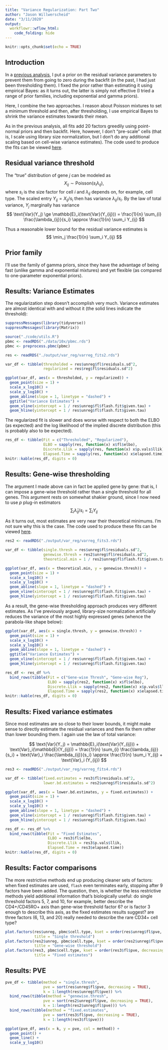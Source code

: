 ```yaml
---
title: "Variance Regularization: Part Two"
author: "Jason Willwerscheid"
date: "3/11/2020"
output:
  workflowr::wflow_html:
    code_folding: hide
---
```


```r
knitr::opts_chunk$set(echo = TRUE)
```

## Introduction

In a [previous analysis](var_reg_pbmc.html), I put a prior on the residual variance parameters to prevent them from going to zero during the backfit (in the past, I had just been thresholding them). I fixed the prior rather than estimating it using empirical Bayes: as it turns out, the latter is simply not effective (I tried a range of prior families, including exponential and gamma priors).

Here, I combine the two approaches. I reason about Poisson mixtures to set a minimum threshold and then, after thresholding, I use empirical Bayes to shrink the variance estimates towards their mean.

As in the previous analysis, all fits add 20 factors greedily using point-normal priors and then backfit. Here, however, I don't "pre-scale" cells (that is, I scale using library size normalization, but I don't do any additional scaling based on cell-wise variance estimates). The code used to produce the fits can be viewed [here](https://github.com/willwerscheid/scFLASH/blob/master/code/backfit/backfit_fits2.R).

## Residual variance threshold

The "true" distribution of gene $j$ can be modeled as
$$ X_{ij} \sim \text{Poisson}(s_i \lambda_{ij}), $$
where $s_i$ is the size factor for cell $i$ and $\lambda_{ij}$ depends on, for example, cell type. The scaled entry $Y_{ij} = X_{ij} / s_i$ then has variance $\lambda_{ij} / s_i$. By the law of total variance, $Y_j$ marginally has variance
$$ \text{Var}(Y_j) \ge \mathbb{E}_i(\text{Var}(Y_{ij})) = \frac{1}{n} \sum_{i} \frac{\lambda_{ij}}{s_i} \approx \frac{1}{n} \sum_i Y_{ij} $$

Thus a reasonable lower bound for the residual variance estimates is
$$ \min_j \frac{1}{n} \sum_i Y_{ij} $$

## Prior family

I'll use the family of gamma priors, since they have the advantage of being fast (unlike gamma and exponential mixtures) and yet flexible (as compared to one-parameter exponential priors).

## Results: Variance Estimates

The regularization step doesn't accomplish very much. Variance estimates are almost identical with and without it (the solid lines indicate the threshold):

```r
suppressMessages(library(tidyverse))
suppressMessages(library(Matrix))

source("./code/utils.R")
pbmc <- readRDS("./data/10x/pbmc.rds")
pbmc <- preprocess.pbmc(pbmc)

res <- readRDS("./output/var_reg/varreg_fits2.rds")

var_df <- tibble(thresholded = res$unreg$fl$residuals.sd^2,
                 regularized = res$reg$fl$residuals.sd^2)

ggplot(var_df, aes(x = thresholded, y = regularized)) + 
  geom_point(size = 1) +
  scale_x_log10() + 
  scale_y_log10() +
  geom_abline(slope = 1, linetype = "dashed") +
  ggtitle("Variance Estimates") +
  geom_vline(xintercept = 1 / res$unreg$fl$flash.fit$given.tau) +
  geom_hline(yintercept = 1 / res$unreg$fl$flash.fit$given.tau)
```

The regularized fit is slower and does worse with respect to both the ELBO (as expected) and the log likelihood of the implied discrete distribution (this is probably also to be expected).

```r
res_df <- tibble(Fit = c("Thresholded", "Regularized"),
                 ELBO = sapply(res, function(x) x$fl$elbo),
                 Discrete.Llik = sapply(res, function(x) x$p.vals$llik),
                 Elapsed.Time = sapply(res, function(x) x$elapsed.time))
knitr::kable(res_df, digits = 0)
```

## Results: Gene-wise thresholding

The argument I made above can in fact be applied gene by gene: that is, I can impose a gene-wise threshold rather than a single threshold for all genes. This argument rests on somewhat shakier ground, since I now need to use $p$ plug-in estimators $$ \sum_i \hat{\lambda}_{ij} / s_i = \sum_i Y_{ij} $$

As it turns out, most estimates are very near their theoretical minimums. I'm not sure why this is the case. The code used to produce these fits can be viewed [here](https://github.com/willwerscheid/scFLASH/blob/master/code/backfit/backfit_fits3.R).

```r
res2 <- readRDS("./output/var_reg/varreg_fits3.rds")

var_df <- tibble(single.thresh = res$unreg$fl$residuals.sd^2,
                 genewise.thresh = res2$unreg$fl$residuals.sd^2,
                 theoretical.min = 1 / res2$unreg$fl$flash.fit$given.tau)

ggplot(var_df, aes(x = theoretical.min, y = genewise.thresh)) + 
  geom_point(size = 1) +
  scale_x_log10() + 
  scale_y_log10() +
  geom_abline(slope = 1, linetype = "dashed") +
  geom_vline(xintercept = 1 / res$unreg$fl$flash.fit$given.tau) +
  geom_hline(yintercept = 1 / res$unreg$fl$flash.fit$given.tau)
```

As a result, the gene-wise thresholding approach produces very different estimates. As I've previously argued, library-size normalization artificially reduces the variance of the most highly expressed genes (whence the parabola-like shape below):

```r
ggplot(var_df, aes(x = single.thresh, y = genewise.thresh)) + 
  geom_point(size = 1) +
  scale_x_log10() + 
  scale_y_log10() +
  geom_abline(slope = 1, linetype = "dashed") +
  ggtitle("Variance Estimates") +
  geom_vline(xintercept = 1 / res$unreg$fl$flash.fit$given.tau) +
  geom_hline(yintercept = 1 / res$unreg$fl$flash.fit$given.tau)
```

```r
res_df <- res_df %>%
  bind_rows(tibble(Fit = c("Gene-wise Thresh", "Gene-wise Reg"),
                   ELBO = sapply(res2, function(x) x$fl$elbo),
                   Discrete.Llik = sapply(res2, function(x) x$p.vals$llik),
                   Elapsed.Time = sapply(res2, function(x) x$elapsed.time)))
knitr::kable(res_df, digits = 0)
```

## Results: Fixed variance estimates

Since most estimates are so close to their lower bounds, it might make sense to directly estimate the residual variances and then fix them rather than lower bounding them. I again use the law of total variance:

$$ \text{Var}(Y_j) = \mathbb{E}_i(\text{Var}(Y_{ij})) + \text{Var}_i(\mathbb{E}(Y_{ij})) = \frac{1}{n} \sum_{i} \frac{\lambda_{ij}}{s_i} + \text{Var}_i \frac{\lambda_{ij}}{s_i} \approx \frac{1}{n} \sum_i Y_{ij} + \text{Var}_i (Y_{ij}) $$

```r
res3 <- readRDS("./output/var_reg/varreg_fits4.rds")

var_df <- tibble(fixed.estimates = res3$fl$residuals.sd^2,
                 lower.bd.estimates = res2$unreg$fl$residuals.sd^2)

ggplot(var_df, aes(x = lower.bd.estimates, y = fixed.estimates)) + 
  geom_point(size = 1) +
  scale_x_log10() + 
  scale_y_log10() +
  geom_abline(slope = 1, linetype = "dashed") +
  geom_vline(xintercept = 1 / res$unreg$fl$flash.fit$given.tau) +
  geom_hline(yintercept = 1 / res$unreg$fl$flash.fit$given.tau)
```

```r
res_df <- res_df %>%
  bind_rows(tibble(Fit = "Fixed Estimates",
                   ELBO = res3$fl$elbo,
                   Discrete.Llik = res3$p.vals$llik,
                   Elapsed.Time = res3$elapsed.time))
knitr::kable(res_df, digits = 0)
```

## Results: Factor comparisons

The more restrictive methods end up producing cleaner sets of factors: when fixed estimates are used, `flash` even terminates early, stopping after 9 factors have been added. The question, then, is whether the less restrictive methods yield additional information that's biologically useful: do single threshold factors 5, 7, and 10, for example, better describe the CD4+/CD45RO+ axis than gene-wise threshold factor 6? or is factor 3 enough to describe this axis, as the fixed estimates results suggest? are three factors (6, 13, and 20) really needed to describe the rare CD34+ cell type?

```r
plot.factors(res$unreg, pbmc$cell.type, kset = order(res$unreg$fl$pve, decreasing = TRUE),
             title = "Single threshold")
plot.factors(res2$unreg, pbmc$cell.type, kset = order(res2$unreg$fl$pve, decreasing = TRUE), 
             title = "Gene-wise threshold")
plot.factors(res3, pbmc$cell.type, kset = order(res3$fl$pve, decreasing = TRUE), 
             title = "Fixed estimates")
```

## Results: PVE

```r
pve_df <- tibble(method = "single.thresh",
                 pve = sort(res$unreg$fl$pve, decreasing = TRUE),
                 k = 1:length(res$unreg$fl$pve)) %>%
  bind_rows(tibble(method = "genewise.thresh",
                 pve = sort(res2$unreg$fl$pve, decreasing = TRUE),
                 k = 1:length(res2$unreg$fl$pve))) %>%
  bind_rows(tibble(method = "fixed.estimates",
                 pve = sort(res3$fl$pve, decreasing = TRUE),
                 k = 1:length(res3$fl$pve)))

ggplot(pve_df, aes(x = k, y = pve, col = method)) +
  geom_point() +
  geom_line() +
  scale_y_log10()
```
